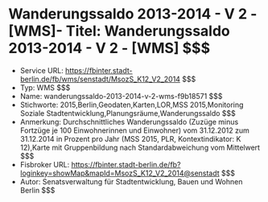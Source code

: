 # Wanderungssaldo 2013-2014 - V 2 - [WMS]- Titel: Wanderungssaldo 2013-2014 - V 2 - [WMS] $$$
- Service URL: https://fbinter.stadt-berlin.de/fb/wms/senstadt/MsozS_K12_V2_2014 $$$
- Typ: WMS $$$
- Name: wanderungssaldo-2013-2014-v-2-wms-f9b18571 $$$
- Stichworte: 2015,Berlin,Geodaten,Karten,LOR,MSS 2015,Monitoring Soziale Stadtentwicklung,Planungsräume,Wanderungssaldo $$$
- Anmerkung: Durchschnittliches Wanderungssaldo (Zuzüge minus Fortzüge je 100 Einwohnerinnen und Einwohner) vom 31.12.2012 zum 31.12.2014 in Prozent pro Jahr (MSS 2015, PLR, Kontextindikator: K 12),Karte mit Gruppenbildung nach Standardabweichung vom Mittelwert $$$
- Fisbroker URL: https://fbinter.stadt-berlin.de/fb?loginkey=showMap&mapId=MsozS_K12_V2_2014@senstadt $$$
- Autor: Senatsverwaltung für Stadtentwicklung, Bauen und Wohnen Berlin $$$
